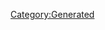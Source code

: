 {{Texts/Music
 |ID=101
 |MusicName=…だけどベイビー！！
 |OfficialName=…だけどベイビー！！
 |VocalName=チエ・カジウラ
 |VocalNameLF=チエ・カジウラ
 |Description=作品：マクロス7<br/><br/>歌手：チエ・カジウラ<br/><br/>作詞：chie<br/>作曲：KANAME
 |BuyURL=http://recochoku.jp/song/S21997182/single?ds=34294998
 |StoryDesc=自由奔放な性格で、子供扱いされることを嫌っている<br/>ミレーヌ。それは両親に対しても同じで、子供扱いに<br/>対する反発心から、1人暮らしを始めてしまうほどだ。<br/><br/>そんな性格を表しているかのように、歌の内容も恋愛に<br/>直情的だったりするのだが、本人の自覚はというと…？
 |StoryTitle=「ガキって言葉大嫌いなの！」
 |BannerId=2
 |AnmStoreURL=https://anime.dmkt-sp.jp/animestore/ci_pc?workId=20597
}}
[[Category:Generated]]
